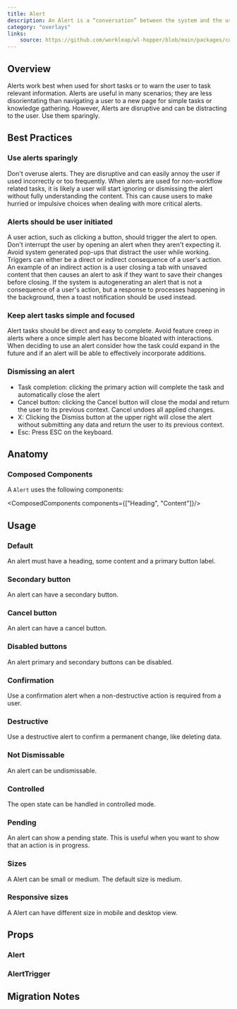 ```yaml
---
title: Alert
description: An Alert is a “conversation” between the system and the user. It is prompted when the system needs input from the user or to give the user urgent information concerning their current workflow.
category: "overlays"
links:
    source: https://github.com/workleap/wl-hopper/blob/main/packages/components/src/alert/src/Alert.tsx
---
```


<Example src="alert/docs/preview" isOpen />

## Overview

Alerts work best when used for short tasks or to warn the user to task relevant information. Alerts are useful in many scenarios; they are less disorientating than navigating a user to a new page for simple tasks or knowledge gathering. However, Alerts are disruptive and can be distracting to the user. Use them sparingly.

## Best Practices

### Use alerts sparingly

Don't overuse alerts. They are disruptive and can easily annoy the user if used incorrectly or too frequently. When alerts are used for non-workflow related tasks, it is likely a user will start ignoring or dismissing the alert without fully understanding the content. This can cause users to make hurried or impulsive choices when dealing with more critical alerts.

### Alerts should be user initiated

A user action, such as clicking a button, should trigger the alert to open. Don't interrupt the user by opening an alert when they aren't expecting it. Avoid system generated pop-ups that distract the user while working. Triggers can either be a direct or indirect consequence of a user's action. An example of an indirect action is a user closing a tab with unsaved content that then causes an alert to ask if they want to save their changes before closing. If the system is autogenerating an alert that is not a consequence of a user's action, but a response to processes happening in the background, then a toast notification should be used instead.

### Keep alert tasks simple and focused

Alert tasks should be direct and easy to complete. Avoid feature creep in alerts where a once simple alert has become bloated with interactions. When deciding to use an alert consider how the task could expand in the future and if an alert will be able to effectively incorporate additions.

### Dismissing an alert

- Task completion: clicking the primary action will complete the task and automatically close the alert
- Cancel button: clicking the Cancel button will close the modal and return the user to its previous context. Cancel undoes all applied changes.
- X: Clicking the Dismiss button at the upper right will close the alert without submitting any data and return the user to its previous context.
- Esc: Press ESC on the keyboard.

## Anatomy

### Composed Components

A `Alert` uses the following components:

<ComposedComponents components={["Heading", "Content"]}/>

## Usage

### Default

An alert must have a heading, some content and a primary button label.

<Example src="alert/docs/default" />

### Secondary button

An alert can have a secondary button.

<Example src="alert/docs/secondary" />

### Cancel button

An alert can have a cancel button.

<Example src="alert/docs/cancel" />

### Disabled buttons

An alert primary and secondary buttons can be disabled.

<Example src="alert/docs/disabled" />

### Confirmation

Use a confirmation alert when a non-destructive action is required from a user.

<Example src="alert/docs/confirmation" />

### Destructive

Use a destructive alert to confirm a permanent change, like deleting data.

<Example src="alert/docs/destructive" />

### Not Dismissable

An alert can be undismissable.

<Example src="alert/docs/undismissable" />

### Controlled

The open state can be handled in controlled mode.

<Example src="alert/docs/controlled" />

### Pending
An alert can show a pending state. This is useful when you want to show that an action is in progress.

<Example src="alert/docs/pending" />

### Sizes

A Alert can be small or medium. The default size is medium.

<Example src="alert/docs/sizes" />

### Responsive sizes

A Alert can have different size in mobile and desktop view.

<Example src="alert/docs/responsive-sizes" />

## Props

### Alert

<PropTable component="Alert" />

### AlertTrigger

<PropTable component="AlertTrigger" />

## Migration Notes

<MigrateGuide src="alert/docs/migration-notes" />
